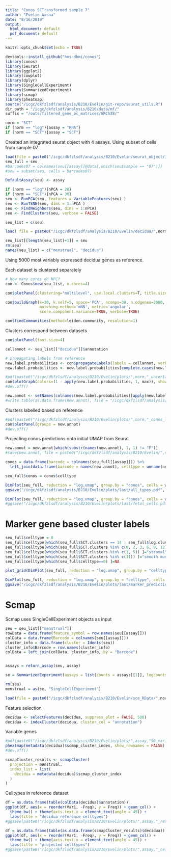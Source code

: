 ```yaml
---
title: "Conos SCTransformed sample 7"
author: "Evelin Aasna"
date: "8/16/2019"
output:
  html_document: default
  pdf_document: default
---
```


```r
knitr::opts_chunk$set(echo = TRUE)
```


```r
devtools::install_github("hms-dbmi/conos")
library(conos)
library(Seurat)
library(ggplot2)
library(cowplot)
library(dplyr)
library(SingleCellExperiment)
library(SummarizedExperiment)
library(scmap)
library(pheatmap)
source("/icgc/dkfzlsdf/analysis/B210/Evelin/git-repo/seurat_utils.R")
dir_path = "/icgc/dkfzlsdf/analysis/B210/data/mf/"
suffix = "/outs/filtered_gene_bc_matrices/GRCh38/"
```

```r
norm = "SCT"
if (norm == "log"){assay = "RNA"}
if (norm == "SCT"){assay = "SCT"}
```

Created an integrated seurat object with 4 assays. Using subset of cells from sample 07
```r
load(file = paste0("/icgc/dkfzlsdf/analysis/B210/Evelin/seurat_object/integrated_seu.RData"))
seu_full = seu
#barcodes07 = colnames(seu[[assay]]@data[,which(seu$sample == "07")])
#seu = subset(seu, cells = barcodes07)
```

```r
DefaultAssay(seu) <- assay

if (norm == "log"){nPCA = 20}
if (norm == "SCT"){nPCA = 30}
seu <- RunPCA(seu, features = VariableFeatures(seu) )
seu <- RunTSNE(seu, dims = 1:nPCA )
seu <- FindNeighbors(seu, dims = 1:nPCA)
seu <- FindClusters(seu, verbose = FALSE)
```

```r
seu_list = c(seu)
```

```r
load( file = paste0("/icgc/dkfzlsdf/analysis/B210/Evelin/decidua/",norm,"_seu.RData"))
```


```r
seu_list[[length(seu_list)+1]] = seu
rm(seu)
names(seu_list) = c("menstrual", "decidua")
```

Using 5000 most variably expressed decidua genes as reference. 

Each dataset is clustered separately
```r
# how many cores on HPC?
con <- Conos$new(seu_list, n.cores=4)

con$plotPanel(clustering="multilevel", use.local.clusters=T, title.size=6)
```

```r
con$buildGraph(k=30, k.self=5, space='PCA', ncomps=30, n.odgenes=2000, 
               matching.method='mNN', metric='angular', 
               score.component.variance=TRUE, verbose=TRUE)

con$findCommunities(method=leiden.community, resolution=1)
```

Clusters correspond between datasets
```r
con$plotPanel(font.size=4)
```

```r
cellannot <- seu_list[["decidua"]]$annotation

# propagating labels from reference
new.label.probabilities <- con$propagateLabels(labels = cellannot, verbose=T, fixed.initial.labels=T)
new.label.probabilities <- new.label.probabilities[complete.cases(new.label.probabilities),]
```

```r
#pdf(paste0("/icgc/dkfzlsdf/analysis/B210/Evelin/plots/",norm,"_uncertainty.pdf"))
con$plotGraph(colors=(1 - apply(new.label.probabilities, 1, max)), show.legend=T, legend.title="Uncertainty", legend.pos=c(1, 0))
#dev.off()
```

```r
new.annot <- setNames(colnames(new.label.probabilities)[apply(new.label.probabilities,1,which.max)], rownames(new.label.probabilities))
#write.table(as.data.frame(new.annot), file = "/icgc/dkfzlsdf/analysis/B210/Evelin/new_annot_sct.txt", col.names = F, quote = F, row.names = T, append = F)
```

Clusters labelled based on reference
```r
#pdf(paste0("/icgc/dkfzlsdf/analysis/B210/Evelin/plots/",norm,"_conos_labelled_clusters.pdf"))
con$plotPanel(groups = new.annot)
#dev.off()
```


Projecting conos predictions onto initial UMAP from Seurat
```r
new.annot = new.annot[which(substr(names(new.annot), 1, 1) != "F")]
#save(new.annot, file = paste0("/icgc/dkfzlsdf/analysis/B210/Evelin/",norm,"_annot"))

conos = data.frame(barcode = colnames(seu_full[[assay]])) %>% 
  left_join(data.frame(barcode = names(new.annot), celltype = unname(new.annot)), by = "barcode")

seu_full$conos = conos$celltype
```


```r
DimPlot(seu_full, reduction = "log.umap", group.by = "conos", cells = which(!is.na(seu_full$conos)))
ggsave("/icgc/dkfzlsdf/analysis/B210/Evelin/plots/last/all_types.pdf", width = 10, height = 7)
```

```r
DimPlot(seu_full, reduction = "log.umap", group.by = "conos", cells = which(seu_full$conos %in% c("Endo (f)","Endo (m)","Endo L"))) + labs(title = "predicted fetal cells")
#ggsave("/icgc/dkfzlsdf/analysis/B210/Evelin/plots/last/fetal_cells.pdf", width = 10, height = 7)
```

# Marker gene based cluster labels
```r
seu_full$celltype = 0
seu_full$celltype[which(seu_full$SCT.clusters == 14 | seu_full$log.clusters == 15) ]="endothelial"
seu_full$celltype[which(seu_full$SCT.clusters %in% c(0, 2, 3, 6, 9, 12)) ]="epithelial"
seu_full$celltype[which(seu_full$SCT.clusters %in% c(1, 5)) ]="stromal"
seu_full$celltype[which(seu_full$SCT.clusters %in% c(11)) ]="smooth muscle"
seu_full$celltype[which(seu_full$celltype==0) ]=NA

plot_grid(DimPlot(seu_full, reduction = "log.umap", group.by = "celltype", cells = which(!is.na(seu_full$celltype))), DimPlot(seu_full, reduction = "SCT.umap", group.by = "celltype", cells = which(!is.na(seu_full$celltype))), DimPlot(seu_full, reduction = "integrated.umap", group.by = "celltype", cells = which(!is.na(seu_full$celltype))), ncol = 3)
```


```r
DimPlot(seu_full, reduction = "log.umap", group.by = "celltype", cells = which(!is.na(seu_full$celltype)))
ggsave("/icgc/dkfzlsdf/analysis/B210/Evelin/plots/last/marker_predictions.pdf", width = 10, height = 7)
```

# Scmap
Scmap uses SingleCellExperiment objects as input
```r
seu = seu_list[["menstrual"]]
rowData = data.frame(feature_symbol = row.names(seu[[assay]]))
colData = data.frame(Barcode = colnames(seu[[assay]]))
cluster_info = data.frame(cluster = Idents(seu))
cluster_info$Barcode = row.names(cluster_info)
colData = left_join(colData, cluster_info, by = "Barcode")


assays = return_assay(seu, assay)

se = SummarizedExperiment(assays = list(counts = assays[[1]], logcounts = assays[[2]]), rowData = rowData, colData = colData)

rm(seu)
menstrual = as(se, "SingleCellExperiment")
```

```r
load(file = paste0("/icgc/dkfzlsdf/analysis/B210/Evelin/sce_RData/",norm,"_decidua.RData"))
```

Feature selection
```r
decidua <- selectFeatures(decidua, suppress_plot = FALSE, 500)
decidua <- indexCluster(decidua, cluster_col = "annotation")
```

Variable genes
```r
#pdf(paste0("/icgc/dkfzlsdf/analysis/B210/Evelin/plots/",assay,"50_variable_decidua.pdf"))
pheatmap(metadata(decidua)$scmap_cluster_index, show_rownames = FALSE)
#dev.off()
```


```r
scmapCluster_results <- scmapCluster(
  projection = menstrual, 
  index_list = list(
    decidua = metadata(decidua)$scmap_cluster_index
  )
)
```

Celltypes in reference dataset
```r
df = as.data.frame(table(colData(decidua)$annotation))
ggplot(df, aes(x = reorder(Var1, -Freq), y = Freq)) + geom_col() + 
  theme_bw() + theme(axis.text.x = element_text(angle = 45)) + 
  labs(title = "decidua reference celltypes")
#ggsave(paste0("/icgc/dkfzlsdf/analysis/B210/Evelin/plots/",assay,"_reference_celltypes.pdf"))
```

```r
df = as.data.frame(table(as.data.frame(scmapCluster_results)$decidua))
ggplot(df, aes(x = reorder(Var1, -Freq), y = Freq)) + geom_col() + 
  theme_bw() + theme(axis.text.x = element_text(angle = 45)) + 
  labs(title = "projected celltypes")
#ggsave(paste0("/icgc/dkfzlsdf/analysis/B210/Evelin/plots/",assay,"_celltypes_all_genes.pdf"))
```
